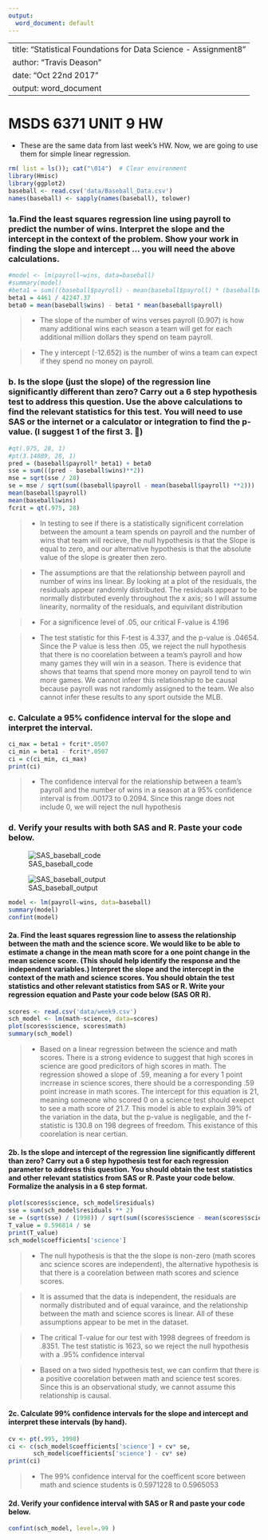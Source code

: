 ```yaml
---
output:
  word_document: default
---
```

--
title: "Statistical Foundations for Data Science - Assignment8 "
author: "Travis Deason"
date: "Oct 22nd 2017"
output:  word_document
---

# MSDS 6371 UNIT 9 HW
* These are the same data from last week’s HW.  Now, we are going to use them for simple linear regression.

```r
rm( list = ls()); cat("\014")  # Clear environment
library(Hmisc)
library(ggplot2)
baseball <- read.csv('data/Baseball_Data.csv')
names(baseball) <- sapply(names(baseball), tolower)
```
 
### 1a.Find the least squares regression line using payroll to predict the number of wins. Interpret the slope and the intercept in the context of the problem. Show your work in finding the slope and intercept … you will need the above calculations.

```r
#model <- lm(payroll~wins, data=baseball)
#summary(model)
#beta1 = sum(((baseball$payroll) - mean(baseball$payroll) * (baseball$wins) - mean(baseball$wins))) /  sum(baseball$payroll - mean(baseball$payroll) ** 2)
beta1 = 4461 / 42247.37
beta0 = mean(baseball$wins) - beta1 * mean(baseball$payroll)
```

>* The slope of the number of wins verses payroll (0.907) is how many additional wins each season a team will get for each additional million dollars they spend on team payroll.

>* The y intercept (-12.652) is the number of wins a team can expect if they spend no money on payroll.


### b. Is the slope (just the slope) of the regression line significantly different than zero? Carry out a 6 step hypothesis test to address this question.  Use the above calculations to find the relevant statistics for this test.  You will need to use SAS or the internet or a calculator or integration to find the p-value. (I suggest 1 of the first 3. )

```r
#qt(.975, 28, 1)
#pt(3.14889, 28, 1)
pred = (baseball$payroll* beta1) + beta0
sse = sum(((pred - baseball$wins)**2))
mse = sqrt(sse / 28)
se = mse / sqrt(sum((baseball$payroll - mean(baseball$payroll) **2)))
mean(baseball$payroll)
mean(baseball$wins)
fcrit = qt(.975, 28)
```

>* In testing to see if there is a statistically significent correlation between the amount a team spends on payroll and the number of wins that team will recieve, the null hypothesis is that the Slope is equal to zero, and our alternative hypothesis is that the absolute value of the slope is greater then zero.

>* The assumptions are that the relationship between payroll and number of wins ins linear.  By looking at a plot of the residuals, the residuals appear randomly distributed.  The residuals appear to be normally distirbuted evenly throughout the x axis; so I will assume linearity, normality of the residuals, and equivilant distribution

>* For a significence level of .05, our critical F-value is 4.196

>*  The test statistic for this F-test is 4.337, and the p-value is .04654.  Since the P value is less then .05, we reject the null hypothesis that there is no coorelation between a team's payroll and how many games they will win in a season.  There is evidence that shows that teams that spend more money on payroll tend to win more games.  We cannot infeer this relationship to be causal because payroll was not randomly assigned to the team.  We also cannot infer these results to any sport outside the MLB.

### c. Calculate a 95% confidence interval for the slope and interpret the interval.

```r
ci_max = beta1 + fcrit*.0507
ci_min = beta1 - fcrit*.0507
ci = c(ci_min, ci_max)
print(ci)
```

>* The confidence interval for the relationship between a team's payroll  and the number of wins in a season at a 95% confidence interval is from .00173 to 0.2094.  Since this range does not include 0, we will reject the null hypothesis


### d. Verify your results with both SAS and R.  Paste your code below. 

![SAS_baseball_code](images/6371_9_1.png)

![SAS_baseball_output](images/6371_9_2.png)
```r
model <- lm(payroll~wins, data=baseball)
summary(model)
confint(model)
```



#### 2a. Find the least squares regression line to assess the relationship between the math and the science score.  We would like to be able to estimate a change in the mean math score for a one point change in the mean science score.  (This should help identify the response and the independent variables.) Interpret the slope and the intercept in the context of the math and science scores.   You should obtain the test statistics and other relevant statistics from SAS or R.  Write your regression equation and Paste your code below (SAS OR R).  

```r
scores <- read.csv('data/week9.csv')
sch_model <- lm(math~science, data=scores)
plot(scores$science, scores$math)
summary(sch_model)
```

>* Based on a linear regression between the science and math scores.  There is a strong evidence to suggest that high scores in science are good predicitors of high scores in math.  The regression showed a slope of .59, meaning a for every 1 point incrrease in science scores, there should be a corresponding .59 point increase in math scores.  The intercept for this equation is 21, meaning someone who scored 0 on a science test should exepct to see a math score of 21.7.  This model is able to explain 39% of the variation in the data, but the p-value is negligable, and the f-statistic is 130.8 on 198 degrees of freedom.  This existance of this coorelation is near certian.


#### 2b. Is the slope and intercept of the regression line significantly different than zero? Carry out a 6 step hypothesis test for each regression parameter to address this question.  You should obtain the test statistics and other relevant statistics from SAS or R.  Paste your code below.  Formalize the analysis in a 6 step format.

```r
plot(scores$science, sch_model$residuals)
sse = sum(sch_model$residuals ** 2)
se = (sqrt(sse) / (1998)) / sqrt(sum((scores$science - mean(scores$science))**2))
T_value = 0.596814 / se
print(T_value)
sch_model$coefficients['science']
```

>* The null hypothesis is that the the slope is non-zero (math scores anc science scores are independent), the alternative hypothesis is that there is a coorelation between math scores and science scores.

>* It is assumed that the data is independent, the residuals are normally distributed and of equal varaince, and the relationship between the math and science scores is linear.  All of these assumptions appear to be met in the dataset.

>* The critical T-value for our test with 1998 degrees of freedom is .8351.  The test statistic is 1623, so we reject the null hypothesis with a .95% confidence interval

>* Based on a two sided hypothesis test, we can confirm that there is a positive coorelation between math and science test scores.  Since this is an observational study, we cannot assume this relationship is causal.

#### 2c. Calculate 99% confidence intervals for the slope and intercept and interpret these intervals (by hand).

```r
cv <- pt(.995, 1998)
ci <- c(sch_model$coefficients['science'] + cv* se,
       sch_model$coefficients['science'] - cv* se)
print(ci)
```

>* The 99% confidence interval for the coefficent score between math and science students is 0.5971228 to 0.5965053

#### 2d. Verify your confidence interval with SAS or R and paste your code below.  

```r
confint(sch_model, level=.99 )
```




